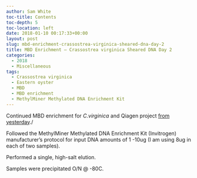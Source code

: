 ```yaml
---
author: Sam White
toc-title: Contents
toc-depth: 5
toc-location: left
date: 2018-01-10 00:17:33+00:00
layout: post
slug: mbd-enrichment-crassostrea-virginica-sheared-dna-day-2
title: MBD Enrichment – Crassostrea virginica Sheared DNA Day 2
categories:
  - 2018
  - Miscellaneous
tags:
  - Crassostrea virginica
  - Eastern oyster
  - MBD
  - MBD enrichment
  - MethylMiner Methylated DNA Enrichment Kit
---
```


Continued MBD enrichment for _C.virginica_ and Qiagen project [from yesterday](https://robertslab.github.io/sams-notebook/posts/2018/2018-01-08-mbd-enrichment…ared-dna-day-1/)./

Followed the MethylMiner Methylated DNA Enrichment Kit (Invitrogen) manufacturer's protocol for input DNA amounts of 1 -10ug (I am using 8ug in each of two samples).

Performed a single, high-salt elution.

Samples were precipitated O/N @ -80C.
